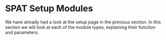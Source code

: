 # SPAT Setup Modules

We have already had a look at the setup page in the previous section. In this section we will look at each of the module types, explaining their function and parameters.